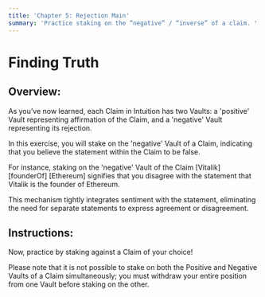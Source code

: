 ```yaml
---
title: 'Chapter 5: Rejection Main'
summary: 'Practice staking on the “negative” / “inverse” of a claim. '
---
```


# Finding Truth

## Overview:

As you’ve now learned, each Claim in Intuition has two Vaults: a 'positive' Vault representing affirmation of the Claim, and a 'negative' Vault representing its rejection.

In this exercise, you will stake on the 'negative' Vault of a Claim, indicating that you believe the statement within the Claim to be false.

For instance, staking on the 'negative' Vault of the Claim [Vitalik] [founderOf] [Ethereum] signifies that you disagree with the statement that Vitalik is the founder of Ethereum.

This mechanism tightly integrates sentiment with the statement, eliminating the need for separate statements to express agreement or disagreement.

## Instructions:

Now, practice by staking against a Claim of your choice!

Please note that it is not possible to stake on both the Positive and Negative Vaults of a Claim simultaneously; you must withdraw your entire position from one Vault before staking on the other.

